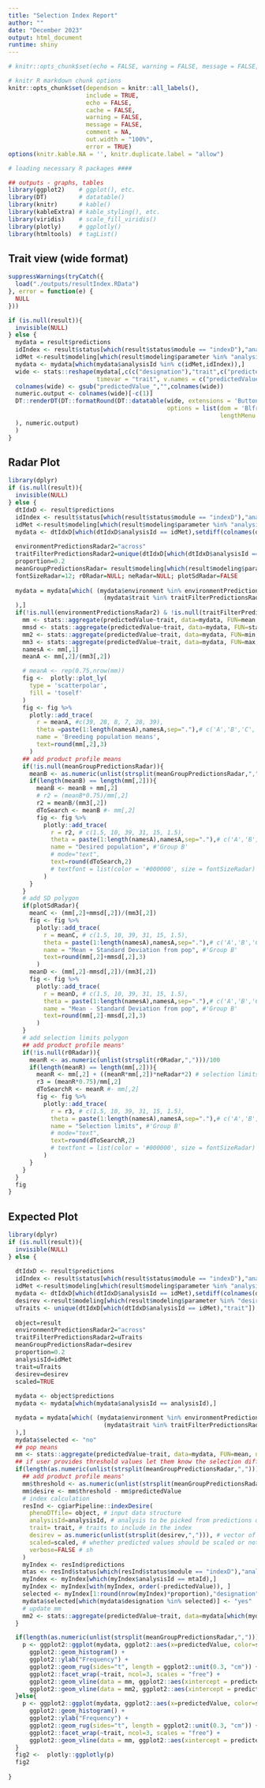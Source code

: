```yaml
---
title: "Selection Index Report"
author: ""
date: "December 2023"
output: html_document
runtime: shiny
---
```


```r
# knitr::opts_chunk$set(echo = FALSE, warning = FALSE, message = FALSE, error = FALSE)

# knitr R markdown chunk options
knitr::opts_chunk$set(dependson = knitr::all_labels(),
                      include = TRUE,
                      echo = FALSE,
                      cache = FALSE,
                      warning = FALSE,
                      message = FALSE,
                      comment = NA,
                      out.width = "100%",
                      error = TRUE)
options(knitr.kable.NA = '', knitr.duplicate.label = "allow")

# loading necessary R packages ####

## outputs - graphs, tables
library(ggplot2)    # ggplot(), etc.
library(DT)         # datatable()
library(knitr)      # kable()
library(kableExtra) # kable_styling(), etc.
library(viridis)    # scale_fill_viridis()
library(plotly)     # ggplotly()
library(htmltools)  # tagList()

```

## Trait view (wide format)

```r
suppressWarnings(tryCatch({
  load("./outputs/resultIndex.RData")
}, error = function(e) {
  NULL
}))

if (is.null(result)){
  invisible(NULL)
} else {
  mydata = result$predictions
  idIndex <- result$status[which(result$status$module == "indexD"),"analysisId"];
  idMet <-result$modeling[which(result$modeling$parameter %in% "analysisId" & result$modeling$analysisId == idIndex),"value"]
  mydata <- mydata[which(mydata$analysisId %in% c(idMet,idIndex)),]
  wide <- stats::reshape(mydata[,c(c("designation"),"trait",c("predictedValue"))], direction = "wide", idvar = c("designation"),
                         timevar = "trait", v.names = c("predictedValue"), sep= "_")
  colnames(wide) <- gsub("predictedValue_","",colnames(wide))
  numeric.output <- colnames(wide)[-c(1)]
  DT::renderDT(DT::formatRound(DT::datatable(wide, extensions = 'Buttons',
                                             options = list(dom = 'Blfrtip',scrollX = TRUE,buttons = c('copy', 'csv', 'excel', 'pdf', 'print'),
                                                            lengthMenu = list(c(5,20,50,-1), c(5,20,50,'All')))
  ), numeric.output)
  )
}
```


## Radar Plot
```r
library(dplyr)
if (is.null(result)){
  invisible(NULL)
} else {
  dtIdxD <- result$predictions
  idIndex <- result$status[which(result$status$module == "indexD"),"analysisId"];
  idMet <-result$modeling[which(result$modeling$parameter %in% "analysisId" & result$modeling$analysisId == idIndex),"value"]
  mydata <- dtIdxD[which(dtIdxD$analysisId == idMet),setdiff(colnames(dtIdxD),c("module","analysisId"))]
  
  environmentPredictionsRadar2="across"
  traitFilterPredictionsRadar2=unique(dtIdxD[which(dtIdxD$analysisId == idMet),"trait"])
  proportion=0.2
  meanGroupPredictionsRadar= result$modeling[which(result$modeling$parameter %in% "desire" & result$modeling$analysisId == idIndex),"value"]
  fontSizeRadar=12; r0Radar=NULL; neRadar=NULL; plotSdRadar=FALSE
  
  mydata = mydata[which( (mydata$environment %in% environmentPredictionsRadar2) &
                           (mydata$trait %in% traitFilterPredictionsRadar2)
  ),]
  if(!is.null(environmentPredictionsRadar2) & !is.null(traitFilterPredictionsRadar2)){
    mm <- stats::aggregate(predictedValue~trait, data=mydata, FUN=mean, na.rm=TRUE)
    mmsd <- stats::aggregate(predictedValue~trait, data=mydata, FUN=stats::sd, na.rm=TRUE)
    mm2 <- stats::aggregate(predictedValue~trait, data=mydata, FUN=min, na.rm=TRUE)
    mm3 <- stats::aggregate(predictedValue~trait, data=mydata, FUN=max, na.rm=TRUE)
    namesA <- mm[,1]
    meanA <- mm[,2]/(mm3[,2])

    # meanA <- rep(0.75,nrow(mm))
    fig <-  plotly::plot_ly(
      type = 'scatterpolar',
      fill = 'toself'
    )
    fig <- fig %>%
      plotly::add_trace(
        r = meanA, #c(39, 28, 8, 7, 28, 39),
        theta =paste(1:length(namesA),namesA,sep="."),# c('A','B','C', 'D', 'E', 'A'),
        name = 'Breeding population means',
        text=round(mm[,2],3)
      )
    ## add product profile means
    if(!is.null(meanGroupPredictionsRadar)){
      meanB <- as.numeric(unlist(strsplit(meanGroupPredictionsRadar,",")))
      if(length(meanB) == length(mm[,2])){
        meanB <- meanB + mm[,2]
        # r2 = (meanB*0.75)/mm[,2]
        r2 = meanB/(mm3[,2])
        dToSearch <- meanB #- mm[,2]
        fig <- fig %>%
          plotly::add_trace(
            r = r2, # c(1.5, 10, 39, 31, 15, 1.5),
            theta = paste(1:length(namesA),namesA,sep="."),# c('A','B','C', 'D', 'E', 'A'),
            name = "Desired population", #'Group B'
            # mode="text",
            text=round(dToSearch,2)
            # textfont = list(color = '#000000', size = fontSizeRadar)
          )
      }
    }
    # add SD polygon
    if(plotSdRadar){
      meanC <- (mm[,2]+mmsd[,2])/(mm3[,2])
      fig <- fig %>%
        plotly::add_trace(
          r = meanC, # c(1.5, 10, 39, 31, 15, 1.5),
          theta = paste(1:length(namesA),namesA,sep="."),# c('A','B','C', 'D', 'E', 'A'),
          name = "Mean + Standard Deviation from pop", #'Group B'
          text=round(mm[,2]+mmsd[,2],3)
        )
      meanD <- (mm[,2]-mmsd[,2])/(mm3[,2])
      fig <- fig %>%
        plotly::add_trace(
          r = meanD, # c(1.5, 10, 39, 31, 15, 1.5),
          theta = paste(1:length(namesA),namesA,sep="."),# c('A','B','C', 'D', 'E', 'A'),
          name = "Mean - Standard Deviation from pop", #'Group B'
          text=round(mm[,2]-mmsd[,2],3)
        )
    }
    # add selection limits polygon
    ## add product profile means'
    if(!is.null(r0Radar)){
      meanR <- as.numeric(unlist(strsplit(r0Radar,",")))/100
      if(length(meanR) == length(mm[,2])){
        meanR <- mm[,2] + ((meanR*mm[,2])*neRadar*2) # selection limits 2*Ne*R0
        r3 = (meanR*0.75)/mm[,2]
        dToSearchR <- meanR #- mm[,2]
        fig <- fig %>%
          plotly::add_trace(
            r = r3, # c(1.5, 10, 39, 31, 15, 1.5),
            theta = paste(1:length(namesA),namesA,sep="."),# c('A','B','C', 'D', 'E', 'A'),
            name = "Selection limits", #'Group B'
            # mode="text",
            text=round(dToSearchR,2)
            # textfont = list(color = '#000000', size = fontSizeRadar)
          )
      }
    }
  }
  fig
}

```


## Expected Plot
```r
library(dplyr)
if (is.null(result)){
  invisible(NULL)
} else {
  
  dtIdxD <- result$predictions
  idIndex <- result$status[which(result$status$module == "indexD"),"analysisId"];
  idMet <-result$modeling[which(result$modeling$parameter %in% "analysisId" & result$modeling$analysisId == idIndex),"value"]
  mydata <- dtIdxD[which(dtIdxD$analysisId == idMet),setdiff(colnames(dtIdxD),c("module","analysisId"))]
  desirev <-result$modeling[which(result$modeling$parameter %in% "desire" & result$modeling$analysisId == idIndex),"value"]
  uTraits <- unique(dtIdxD[which(dtIdxD$analysisId == idMet),"trait"])
  
  object=result
  environmentPredictionsRadar2="across"
  traitFilterPredictionsRadar2=uTraits
  meanGroupPredictionsRadar=desirev
  proportion=0.2
  analysisId=idMet
  trait=uTraits
  desirev=desirev
  scaled=TRUE
  
  mydata <- object$predictions
  mydata <- mydata[which(mydata$analysisId == analysisId),]

  mydata = mydata[which( (mydata$environment %in% environmentPredictionsRadar2) &
                           (mydata$trait %in% traitFilterPredictionsRadar2)
  ),]
  mydata$selected <- "no"
  ## pop means
  mm <- stats::aggregate(predictedValue~trait, data=mydata, FUN=mean, na.rm=TRUE)
  ## if user provides threshold values let them know the selection differentials
  if(length(as.numeric(unlist(strsplit(meanGroupPredictionsRadar,",")))) == nrow(mm)){
    ## add product profile means'
    mm$threshold <- as.numeric(unlist(strsplit(meanGroupPredictionsRadar,","))) + mm[,2]
    mm$desire <- mm$threshold - mm$predictedValue
    # index calculation
    resInd <- cgiarPipeline::indexDesire(
      phenoDTfile= object, # input data structure
      analysisId=analysisId, # analysis to be picked from predictions database
      trait= trait, # traits to include in the index
      desirev = as.numeric(unlist(strsplit(desirev,","))), # vector of desired values
      scaled=scaled, # whether predicted values should be scaled or not
      verbose=FALSE # sh
    )
    myIndex <- resInd$predictions
    mtas <- resInd$status[which(resInd$status$module == "indexD"),"analysisId"]; mtaId <- mtas[length(mtas)]
    myIndex <- myIndex[which(myIndex$analysisId == mtaId),]
    myIndex <- myIndex[with(myIndex, order(-predictedValue)), ]
    selected <- myIndex[1:round(nrow(myIndex)*proportion),"designation"]
    mydata$selected[which(mydata$designation %in% selected)] <- "yes"
    # update mm
    mm2 <- stats::aggregate(predictedValue~trait, data=mydata[which(mydata$selected == "yes"),], FUN=mean, na.rm=TRUE)
  }

  if(length(as.numeric(unlist(strsplit(meanGroupPredictionsRadar,",")))) == nrow(mm)){
    p <- ggplot2::ggplot(mydata, ggplot2::aes(x=predictedValue, color=selected, fill = selected)) +
      ggplot2::geom_histogram() +
      ggplot2::ylab("Frequency") +
      ggplot2::geom_rug(sides="t", length = ggplot2::unit(0.3, "cm")) +
      ggplot2::facet_wrap(~trait, ncol=3, scales = "free") +
      ggplot2::geom_vline(data = mm, ggplot2::aes(xintercept = predictedValue), linetype="dotdash", col="red") +
      ggplot2::geom_vline(data = mm2, ggplot2::aes(xintercept = predictedValue), linetype="dotdash", col="cadetblue")
  }else{
    p <- ggplot2::ggplot(mydata, ggplot2::aes(x=predictedValue, color=selected, fill = selected)) +
      ggplot2::geom_histogram() +
      ggplot2::ylab("Frequency") +
      ggplot2::geom_rug(sides="t", length = ggplot2::unit(0.3, "cm")) +
      ggplot2::facet_wrap(~trait, ncol=3, scales = "free") +
      ggplot2::geom_vline(data = mm, ggplot2::aes(xintercept = predictedValue), linetype="dotdash", col="red")
  }
  fig2 <-  plotly::ggplotly(p)
  fig2
  
}

```

